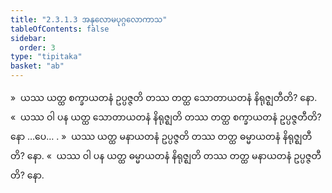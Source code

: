 ```yaml
---
title: "2.3.1.3 အနုလောမပုဂ္ဂလောကာသ"
tableOfContents: false
sidebar:
  order: 3
type: "tipitaka"
basket: "ab"
---
```



<DynamicBreadcrumb />

<Division number="202">

<Paragraph number="1605">
»  ယဿ ယတ္ထ စက္ခာယတနံ ဥပ္ပဇ္ဇတိ တဿ တတ္ထ သောတာယတနံ နိရုဇ္ဈတီတိ? နော.
</Paragraph>

<Paragraph number="1606">
«  ယဿ ဝါ ပန ယတ္ထ သောတာယတနံ နိရုဇ္ဈတိ တဿ တတ္ထ စက္ခာယတနံ ဥပ္ပဇ္ဇတီတိ? နော …ပေ… .
</Paragraph>

</Division>
<Division number="203">

<Paragraph number="1607">
»  ယဿ ယတ္ထ မနာယတနံ ဥပ္ပဇ္ဇတိ တဿ တတ္ထ ဓမ္မာယတနံ နိရုဇ္ဈတီတိ? နော.
</Paragraph>

<Paragraph number="1608">
«  ယဿ ဝါ ပန ယတ္ထ ဓမ္မာယတနံ နိရုဇ္ဈတိ တဿ တတ္ထ မနာယတနံ ဥပ္ပဇ္ဇတီတိ? နော.
</Paragraph>
</Division>